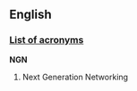 ==English==

===[[Wiktionary:List of acronyms and abbreviations|List of acronyms]]===
'''NGN'''
#Next Generation Networking